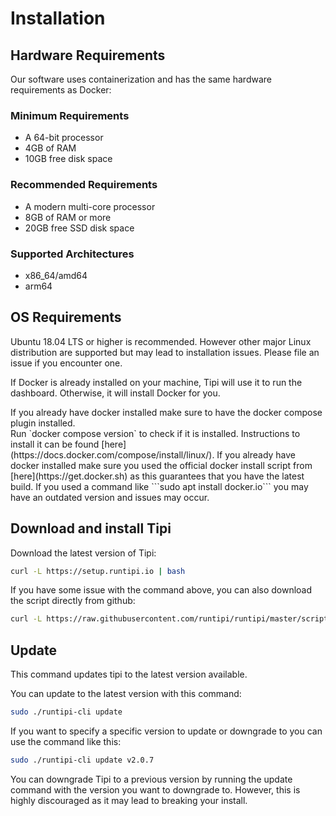 
# Installation

## Hardware Requirements

Our software uses containerization and has the same hardware requirements as Docker:

### Minimum Requirements

- A 64-bit processor
- 4GB of RAM
- 10GB free disk space

### Recommended Requirements

- A modern multi-core processor
- 8GB of RAM or more
- 20GB free SSD disk space

### Supported Architectures

- x86_64/amd64
- arm64

## OS Requirements

Ubuntu 18.04 LTS or higher is recommended. However other major Linux distribution are supported but may lead to installation issues.
Please file an issue if you encounter one.

If Docker is already installed on your machine, Tipi will use it to run the dashboard. Otherwise, it will install Docker for you.

<Callout type="warning">
If you already have docker installed make sure to have the docker compose plugin installed.<br/>
Run `docker compose version` to check if it is installed. Instructions to install it can be found [here](https://docs.docker.com/compose/install/linux/).
</Callout>

<Callout type="warning">
If you already have docker installed make sure you used the official docker install script from [here](https://get.docker.sh) as this 
guarantees that you have the latest build. If you used a command like ```sudo apt install docker.io``` you may have an outdated version and
issues may occur.
</Callout>

## Download and install Tipi

Download the latest version of Tipi:

```bash
curl -L https://setup.runtipi.io | bash
```

If you have some issue with the command above, you can also download the script directly from github:
  
```bash
curl -L https://raw.githubusercontent.com/runtipi/runtipi/master/scripts/install.sh | bash
```

## Update 

This command updates tipi to the latest version available.

You can update to the latest version with this command:

```bash
sudo ./runtipi-cli update
```

If you want to specify a specific version to update or downgrade to you can use the command 
like this:

```bash
sudo ./runtipi-cli update v2.0.7
```

<Callout type="warning">
You can downgrade Tipi to a previous version by running the update command with the version you want to downgrade to.
However, this is highly discouraged as it may lead to breaking your install.
</Callout>
